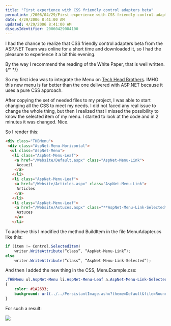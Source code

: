```yaml
---
title: "First experience with CSS friendly control adapters beta"
permalink: /2006/04/29/First-experience-with-CSS-friendly-control-adapters-beta/
date: 4/29/2006 8:41:00 AM
updated: 4/29/2006 8:41:00 AM
disqusIdentifier: 20060429084100
---
```

I had the chance to realize that CSS friendly control adapters beta from the 
ASP.NET Team was online for a short time and downloaded it, so I had the 
pleasure to experience it a bit this evening.

By the way I recommend the reading of the White Paper, that is well 
written.
{/* <!-- more --> */}

So my first idea was to integrate the Menu on [Tech Head Brothers](http://www.techheadbrothers.com/). IMHO this new 
menu is far better than the one delivered with ASP.NET because it uses a pure 
CSS approach.

After copying the set of needed files to my project, I was able to start 
changing all the CSS to meet my needs. I did not faced any real issue to change 
the whole thing, but then I realized that I missed the possibility to know the 
selected item of my menu. I started to look at the code and in 2 minutes it was 
changed. Nice.

So I render this:

```html
<div class="THBMenu">  
 <div class="AspNet-Menu-Horizontal">  
  <ul class="AspNet-Menu">  
   <li class="AspNet-Menu-Leaf">  
    <a href="/Website/Default.aspx" class="AspNet-Menu-Link">  
     Accueil  
    </a>  
   </li>  
   <li class="AspNet-Menu-Leaf">  
    <a href="/Website/Articles.aspx" class="AspNet-Menu-Link">  
     Articles  
    </a>  
   </li>  
   <li class="AspNet-Menu-Leaf">  
    <a href="/Website/Astuces.aspx" class="**AspNet-Menu-Link-Selected**">  
     Astuces  
    </a>  
   </li>
```

To achieve this I modified the method BuildItem in the file MenuAdapter.cs 
like this:


```csharp
if (item != Control.SelectedItem)
    writer.WriteAttribute(“class”, “AspNet-Menu-Link”);
else
    writer.WriteAttribute(“class”, “AspNet-Menu-Link-Selected”);
```

And then I added the new thing in the CSS, MenuExample.css: 

```css
.THBMenu ul.AspNet-Menu li.AspNet-Menu-Leaf a.AspNet-Menu-Link-Selected
{
    color: #1A2633;
    background: url(../../PersistantImage.ashx?theme=Default&file=Rounded.gif) no-repeat bottom center;
}
```

For such a result:

![](/images/2006/CSS_friendly_control_adapters_01.jpg)
